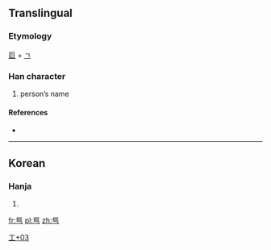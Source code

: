 ==Translingual==

===Etymology===
[[巨]] + [[ㄱ]]

===Han character===
{{Han char|rn=48|rad=工|as=03|sn=6|four=|canj=尸尸弓 (SSN), X尸尸弓 (XSSN)|ids=⿱[[巨]][[ㄱ]]}}

# person’s name

====References====
* {{Han ref|kx=0325.171|dj=0629.040|hdz=10082.051|uh=5DEA|ud=24042}}

----

==Korean==

===Hanja===
{{ko-hanja|hangeul=[[걱]]|rv=geok|mr=kŏk}}

# {{defn|lang=ko|sort=工03}}

[[Category:Korean-only CJKV Characters|工+03]]

[[fr:巪]]
[[pl:巪]]
[[zh:巪]]